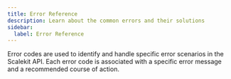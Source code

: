 ```yaml
---
title: Error Reference
description: Learn about the common errors and their solutions
sidebar:
  label: Error Reference
---
```


Error codes are used to identify and handle specific error scenarios in the Scalekit API. Each error code is associated with a specific error message and a recommended course of action.

